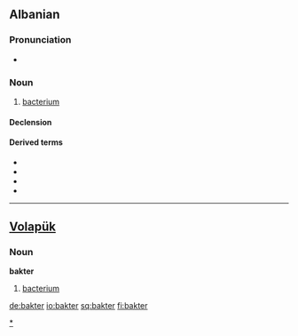 ==Albanian==

===Pronunciation===
* {{IPA|/bakˈtɛɹ/|lang=sq}}

===Noun===
{{sq-noun|m|baktere|bakteri|bakteret}}

# [[bacterium]]

====Declension====
{{sq-noun-m}}

====Derived terms====
* {{l|sq|bakteriolog}}
* {{l|sq|bakteriologji}}
* {{l|sq|bakteriologjik}}
* {{l|sq|bakteror}}

[[Category:sq:Bacteria|*]]

----

==[[Volapük]]==
===Noun===
'''bakter'''
# [[bacterium]]

[[de:bakter]]
[[io:bakter]]
[[sq:bakter]]
[[fi:bakter]]